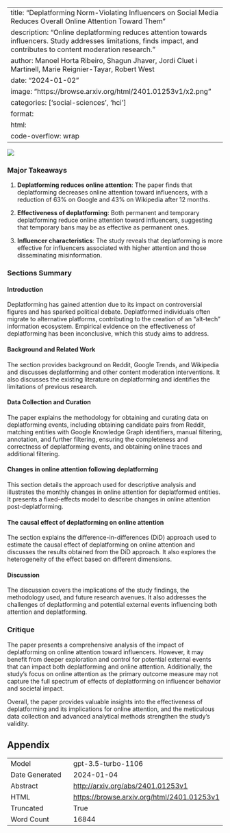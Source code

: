 
---
title: "Deplatforming Norm-Violating Influencers on Social Media Reduces Overall Online Attention Toward Them"
description: "Online deplatforming reduces attention towards influencers. Study addresses limitations, finds impact, and contributes to content moderation research."
author: Manoel Horta Ribeiro, Shagun Jhaver, Jordi Cluet i Martinell, Marie Reignier-Tayar, Robert West
date: "2024-01-02"
image: "https://browse.arxiv.org/html/2401.01253v1/x2.png"
categories: ['social-sciences', 'hci']
format:
  html:
    code-overflow: wrap
---

![](https://browse.arxiv.org/html/2401.01253v1/x2.png)

### Major Takeaways

1. **Deplatforming reduces online attention**: The paper finds that deplatforming decreases online attention toward influencers, with a reduction of 63% on Google and 43% on Wikipedia after 12 months.

2. **Effectiveness of deplatforming**: Both permanent and temporary deplatforming reduce online attention toward influencers, suggesting that temporary bans may be as effective as permanent ones.

3. **Influencer characteristics**: The study reveals that deplatforming is more effective for influencers associated with higher attention and those disseminating misinformation.

### Sections Summary

#### Introduction
Deplatforming has gained attention due to its impact on controversial figures and has sparked political debate. Deplatformed individuals often migrate to alternative platforms, contributing to the creation of an "alt-tech" information ecosystem. Empirical evidence on the effectiveness of deplatforming has been inconclusive, which this study aims to address.

#### Background and Related Work
The section provides background on Reddit, Google Trends, and Wikipedia and discusses deplatforming and other content moderation interventions. It also discusses the existing literature on deplatforming and identifies the limitations of previous research.

#### Data Collection and Curation
The paper explains the methodology for obtaining and curating data on deplatforming events, including obtaining candidate pairs from Reddit, matching entities with Google Knowledge Graph identifiers, manual filtering, annotation, and further filtering, ensuring the completeness and correctness of deplatforming events, and obtaining online traces and additional filtering.

#### Changes in online attention following deplatforming
This section details the approach used for descriptive analysis and illustrates the monthly changes in online attention for deplatformed entities. It presents a fixed-effects model to describe changes in online attention post-deplatforming.

#### The causal effect of deplatforming on online attention
The section explains the difference-in-differences (DiD) approach used to estimate the causal effect of deplatforming on online attention and discusses the results obtained from the DiD approach. It also explores the heterogeneity of the effect based on different dimensions.

#### Discussion
The discussion covers the implications of the study findings, the methodology used, and future research avenues. It also addresses the challenges of deplatforming and potential external events influencing both attention and deplatforming.

### Critique

The paper presents a comprehensive analysis of the impact of deplatforming on online attention toward influencers. However, it may benefit from deeper exploration and control for potential external events that can impact both deplatforming and online attention. Additionally, the study's focus on online attention as the primary outcome measure may not capture the full spectrum of effects of deplatforming on influencer behavior and societal impact. 

Overall, the paper provides valuable insights into the effectiveness of deplatforming and its implications for online attention, and the meticulous data collection and advanced analytical methods strengthen the study's validity.

## Appendix

|          |          |
|----------|----------|
| Model     | gpt-3.5-turbo-1106       |
| Date Generated     | 2024-01-04       |
| Abstract | [http://arxiv.org/abs/2401.01253v1](http://arxiv.org/abs/2401.01253v1)        |
| HTML     | [https://browse.arxiv.org/html/2401.01253v1](https://browse.arxiv.org/html/2401.01253v1)       |
| Truncated       | True       |
| Word Count       | 16844       |